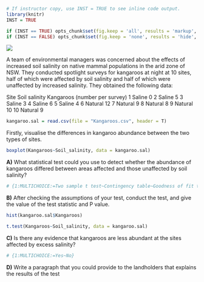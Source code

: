 
```{r, echo=FALSE}
# If instructor copy, use INST = TRUE to see inline code output.
library(knitr)
INST = TRUE

if (INST == TRUE) opts_chunk$set(fig.keep = 'all', results = 'markup', echo = TRUE)
if (INST == FALSE) opts_chunk$set(fig.keep = 'none', results = 'hide', echo = FALSE)

```

![](Two_sample_t_test_Q2_image.jpg)

A team of environmental managers was concerned about the effects of increased soil salinity on native mammal populations in the arid zone of NSW. They conducted spotlight surveys for kangaroos at night at 10 sites, half of which were affected by soil salinity and half of which were unaffected by increased salinity. They obtained the following data:

Site  Soil salinity	Kangaroos (number per survey)
1	Saline	0
2	Saline	5
3	Saline	3
4	Saline	6
5	Saline	4
6	Natural	12
7	Natural	9
8	Natural	8
9	Natural	10
10	Natural	9


```{r}
kangaroo.sal = read.csv(file = "Kangaroos.csv", header = T)

```

Firstly, visualise the differences in kangaroo abundance between the two types of sites.

```{r}
boxplot(Kangaroos~Soil_salinity, data = kangaroo.sal)
```


**A)** What statistical test could you use to detect whether the abundance of kangaroos differed between areas affected and those unaffected by soil salinity?

```{r}
# {1:MULTICHOICE:=Two sample t test~Contingency table~Goodness of fit test~Paired t test}
```



**B)** After checking the assumptions of your test, conduct the test, and give the value of the test statistic and P value.

```{r}
hist(kangaroo.sal$Kangaroos)

t.test(Kangaroos~Soil_salinity, data = kangaroo.sal)

```

**C)** Is there any evidence that kangaroos are less abundant at the sites affected by excess salinity?

```{r}
# {1:MULTICHOICE:=Yes~No}
```



**D)** Write a paragraph that you could provide to the landholders that explains the results of the test